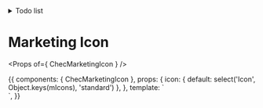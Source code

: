 
<Meta title="Components/Icons - Marketing" component={ChecMarketingIcon} />

<details>
<summary>
Todo list
</summary>

</details>

# Marketing Icon

<Props of={ ChecMarketingIcon } />

<Preview>
  <Story name="Marketing icons">
    {{
      components: {
        ChecMarketingIcon
      },
      props: {
        icon: {
          default: select('Icon', Object.keys(mIcons), 'standard')
        },
      },
      template: `
        <div class="py-16 flex justify-center bg-white">
          <chec-marketing-icon :icon="icon"/>
        </div>`,
    }}
  </Story>
</Preview>

